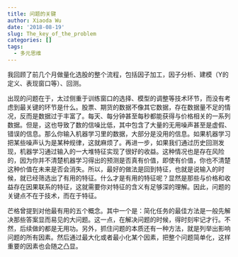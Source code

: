 ```yaml
---
title: 问题的关键
author: Xiaoda Wu
date: '2018-08-19'
slug: The_key_of_the_problem
categories: []
tags:
  - 多元思维
---
```


我回顾了前几个月做量化选股的整个流程，包括因子加工，因子分析、建模（Y的定义、表现窗口等）、回测。

出现的问题在于，太过侧重于训练窗口的选择、模型的调整等技术环节，而没有考虑到最关键的环节是什么。股票、期货的数据不像其它数据，存在数据量不足的情况，反而是数据过于丰富了。每天、每分钟甚至每秒都能获得与价格相关的一系列数据。但是，这也导致了数的信噪比低，其中包含了大量的无用噪声甚至是虚假、错误的信息。那么你输入机器学习里的数据，大部分是没用的信息。如果机器学习把某些噪声认为是某种规律，这就麻烦了。再进一步，如果我们通过历史回测发现，机器学习通过输入的一大堆特征实现了很好的收益。这种情况也是存在风险的，因为你并不清楚机器学习得出的预测是否真有价值，即使有价值，你也不清楚这种价值在未来是否会消失。所以，最好的做法是回到特征，也就是说输入的时候，就已经筛选出了有用的特征。什么才是有用的特征呢？显然是那些与价格和收益存在因果联系的特征，这就需要你对特征的含义有足够深的理解。因此，问题的关键点不在于技术，而在于特征。

芒格曾提到对他最有用的五个概念。其中一个是：简化任务的最佳方法是一般先解决那些答案显而易见的大问题。这一点，在解决问题的时候，得时刻牢记才行。不然，后续做的都是无用功。另外，抓住问题的本质还有一种方法，就是列举出影响问题的所有因素。然后通过最大化或者最小化某个因素，把整个问题简单化，这样重要的因素也会随之凸显。
